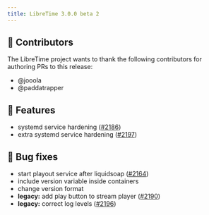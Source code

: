 ```yaml
---
title: LibreTime 3.0.0 beta 2
---
```



<ReleaseHead date='2022-10-03' version='3.0.0-beta.2'/>

## :sparkling_heart: Contributors

The LibreTime project wants to thank the following contributors for authoring PRs to this release:

- @jooola
- @paddatrapper

## :rocket: Features

- systemd service hardening ([#2186](https://github.com/libretime/libretime/issues/2186))
- extra systemd service hardening ([#2197](https://github.com/libretime/libretime/issues/2197))

## :bug: Bug fixes

- start playout service after liquidsoap ([#2164](https://github.com/libretime/libretime/issues/2164))
- include version variable inside containers
- change version format
- **legacy:** add play button to stream player ([#2190](https://github.com/libretime/libretime/issues/2190))
- **legacy:** correct log levels ([#2196](https://github.com/libretime/libretime/issues/2196))
